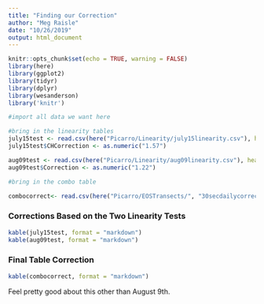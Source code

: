 ```yaml
---
title: "Finding our Correction"
author: "Meg Raisle"
date: "10/26/2019"
output: html_document
---
```


```r
knitr::opts_chunk$set(echo = TRUE, warning = FALSE)
library(here)
library(ggplot2)
library(tidyr)
library(dplyr)
library(wesanderson)
library('knitr')
```

```r
#import all data we want here

#bring in the linearity tables 
july15test <- read.csv(here("Picarro/Linearity/july15linearity.csv"), header = TRUE)
july15test$CHCorrection <- as.numeric("1.57")

aug09test <- read.csv(here("Picarro/Linearity/aug09linearity.csv"), header = TRUE)
aug09test$Correction <- as.numeric("1.22")

#bring in the combo table 

combocorrect<- read.csv(here("Picarro/EOSTransects/", "30secdailycorrections.csv"))

````

### Corrections Based on the Two Linearity Tests 
```r
kable(july15test, format = "markdown")
kable(aug09test, format = "markdown")

````

### Final Table Correction 
```r
kable(combocorrect, format = "markdown")

````
Feel pretty good about this other than August 9th. 